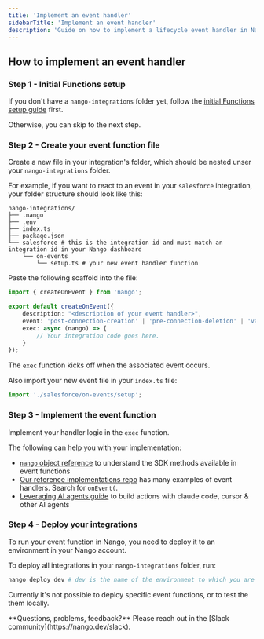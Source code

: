 ```yaml
---
title: 'Implement an event handler'
sidebarTitle: 'Implement an event handler'
description: 'Guide on how to implement a lifecycle event handler in Nango'
---
```


## How to implement an event handler

### Step 1 - Initial Functions setup

If you don't have a `nango-integrations` folder yet, follow the [initial Functions setup guide](/implementation-guides/building-integrations/functions-setup) first.

Otherwise, you can skip to the next step.

### Step 2 - Create your event function file

Create a new file in your integration's folder, which should be nested unser your `nango-integrations` folder.

For example, if you want to react to an event in your `salesforce` integration, your folder structure should look like this:

```
nango-integrations/
├── .nango
├── .env
├── index.ts
├── package.json
└── salesforce # this is the integration id and must match an integration id in your Nango dashboard
    └── on-events
        └── setup.ts # your new event handler function
```

Paste the following scaffold into the file:

```typescript setup.ts
import { createOnEvent } from 'nango';

export default createOnEvent({
    description: "<description of your event handler>",
    event: 'post-connection-creation' | 'pre-connection-deletion' | 'validate-connection', // event to trigger on
    exec: async (nango) => {
        // Your integration code goes here.
    }
});
```

The `exec` function kicks off when the associated event occurs.

Also import your new event file in your `index.ts` file:

```typescript index.ts
import './salesforce/on-events/setup';
```

### Step 3 - Implement the event function

Implement your handler logic in the `exec` function.

The following can help you with your implementation:
- [`nango` object reference](/reference/functions) to understand the SDK methods available in event functions
- [Our reference implementations repo](https://www.nango.dev/templates) has many examples of event handlers. Search for `onEvent(`.
- [Leveraging AI agents guide](/implementation-guides/building-integrations/leverage-ai-agents) to build actions with claude code, cursor & other AI agents

### Step 4 - Deploy your integrations

To run your event function in Nango, you need to deploy it to an environment in your Nango account.

To deploy all integrations in your `nango-integrations` folder, run:
```bash
nango deploy dev # dev is the name of the environment to which you are deploying
```

Currently it's not possible to deploy specific event functions, or to test the them locally.

<Tip>
    **Questions, problems, feedback?** Please reach out in the [Slack community](https://nango.dev/slack).
</Tip>
